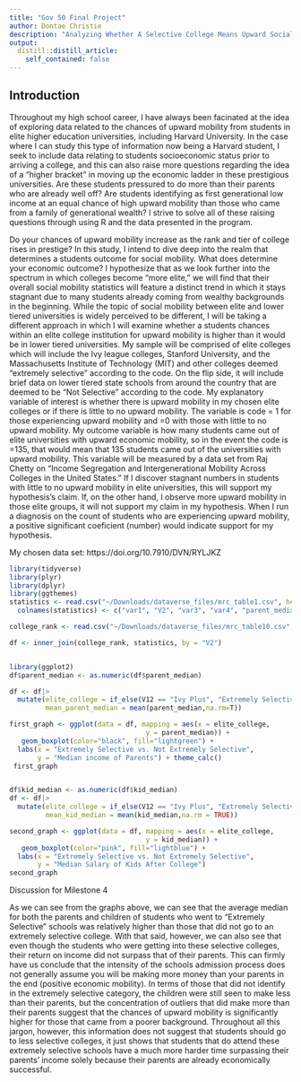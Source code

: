 ```yaml
---
title: "Gov 50 Final Project"
author: Dontae Christie
description: "Analyzing Whether A Selective College Means Upward Social Mobility"
output:
  distill::distill_article:
    self_contained: false
---
```




## Introduction

Throughout my high school career, I have always been facinated at the idea of exploring data related to the chances of upward mobility from students in elite higher education universities, including Harvard University. In the case where I can study this type of information now being a Harvard student, I seek to include data relating to students socioeconomic status prior to arriving a college, and this can also raise more questions regarding the idea of a "higher bracket" in moving up the economic ladder in these prestigious universities. Are these students pressured to do more than their parents who are already well off? Are students identifying as first generational low income at an equal chance of high upward mobility than those who came from a family of generational wealth? I strive to solve all of these raising questions through using R and the data presented in the program.


Do your chances of upward mobility increase as the rank and tier of college rises in prestige? In this study, I intend to dive deep into the realm that determines a students outcome for social mobility. What does determine your economic outcome? I hypothesize that as we look further into the spectrum in which colleges become "more elite," we will find that their overall social mobility statistics will feature a distinct trend in which it stays stagnant due to many students already coming from wealthy backgrounds in the beginning. While the topic of social mobility between elite and lower tiered universities is widely perceived to be different, I will be taking a different approach in which I will examine whether a students chances within an elite college institution for upward mobility is higher than it would be in lower tiered universities. My sample will be comprised of elite colleges which will include the Ivy league colleges, Stanford University, and the Massachusetts Institute of Technology (MIT) and other colleges deemed "extremely selective" according to the code. On the flip side, it will include brief data on lower tiered state schools from around the country that are deemed to be "Not Selective" according to the code. My explanatory variable of interest is whether there is upward mobility in my chosen elite colleges or if there is little to no upward mobility. The variable is code = 1 for those experiencing upward mobility and =0 with those with little to no upward mobility. My outcome variable is how many students came out of elite universities with upward economic mobility, so in the event the code is =135, that would mean that 135 students came out of the universities with upward mobility. This variable will be measured by a data set from Raj Chetty on "Income Segregation and Intergenerational Mobility Across Colleges in the United States." If I discover stagnant numbers in students with little to no upward mobility in elite universities, this will support my hypothesis's claim. If, on the other hand, I observe more upward mobility in those elite groups, it will not support my claim in my hypothesis. When I run a diagnosis on the count of students who are experiencing upward mobility, a positive significant coeficient (number) would indicate support for my hypothesis.

My chosen data set: https://doi.org/10.7910/DVN/RYLJKZ


```r
library(tidyverse)
library(plyr)
library(dplyr)
library(ggthemes)
statistics <- read.csv("~/Downloads/dataverse_files/mrc_table1.csv", header = FALSE) 
  colnames(statistics) <- c("var1", "V2", "var3", "var4", "parent_median", "kid_median", "var7", "var8", "var9", "var10", "var11", "var12", "var13", "var14", "var15")
```

```r
college_rank <- read.csv("~/Downloads/dataverse_files/mrc_table10.csv", header = FALSE)

```
```r


df <- inner_join(college_rank, statistics, by = "V2") 



```




```r
library(ggplot2)
df$parent_median <- as.numeric(df$parent_median)

df <- df|>
  mutate(elite_college = if_else(V12 == "Ivy Plus", "Extremely Selective", "Not Extremely Selective"),
         mean_parent_median = mean(parent_median,na.rm=T)) 

first_graph <- ggplot(data = df, mapping = aes(x = elite_college,
                                  y = parent_median)) +
   geom_boxplot(color="black", fill="lightgreen") +
  labs(x = "Extremely Selective vs. Not Extremely Selective",
       y = "Median income of Parents") + theme_calc()
 first_graph



```


```r
df$kid_median <- as.numeric(df$kid_median)
df <- df|>
  mutate(elite_college = if_else(V12 == "Ivy Plus", "Extremely Selective", "Not Extremely Selective"),
         mean_kid_median = mean(kid_median,na.rm = TRUE)) 

second_graph <- ggplot(data = df, mapping = aes(x = elite_college,
                                  y = kid_median)) +
   geom_boxplot(color="pink", fill="lightblue") +
  labs(x = "Extremely Selective vs. Not Extremely Selective",
       y = "Median Salary of Kids After College")
second_graph 
```



Discussion for Milestone 4

As we can see from the graphs above, we can see that the average median for both the parents and children of students who went to "Extremely Selective" schools was relatively higher than those that did not go to an extremely selective college. With that said, however, we can also see that even though the students who were getting into these selective colleges, their return on income did not surpass that of their parents. This can firmly have us conclude that the intensity of the schools admission process does not generally assume you will be making more money than your parents in the end (positive economic mobility). In terms of those that did not identify in the extremely selective category, the children were still seen to make less than their parents, but the concentration of outliers that did make more than their parents suggest that the chances of upward mobility is significantly higher for those that came from a poorer background. Throughout all this jargon, however, this information does not suggest that students should go to less selective colleges, it just shows that students that do attend these extremely selective schools have a much more harder time surpassing their parents' income solely because their parents are already economically successful. 













